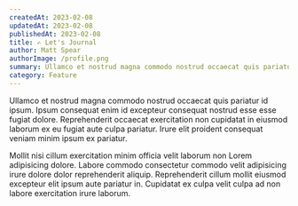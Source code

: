 ```yaml
---
createdAt: 2023-02-08
updatedAt: 2023-02-08
publishedAt: 2023-02-08
title: ✍️ Let's Journal
author: Matt Spear
authorImage: /profile.png
summary: Ullamco et nostrud magna commodo nostrud occaecat quis pariatur id ipsum. Ipsum consequat enim id excepteur consequat nostrud esse esse fugiat dolore.
category: Feature
---
```


Ullamco et nostrud magna commodo nostrud occaecat quis pariatur id ipsum. Ipsum
consequat enim id excepteur consequat nostrud esse esse fugiat dolore.
Reprehenderit occaecat exercitation non cupidatat in eiusmod laborum ex eu
fugiat aute culpa pariatur. Irure elit proident consequat veniam minim ipsum ex
pariatur.

Mollit nisi cillum exercitation minim officia velit laborum non Lorem
adipisicing dolore. Labore commodo consectetur commodo velit adipisicing irure
dolore dolor reprehenderit aliquip. Reprehenderit cillum mollit eiusmod
excepteur elit ipsum aute pariatur in. Cupidatat ex culpa velit culpa ad non
labore exercitation irure laborum.
